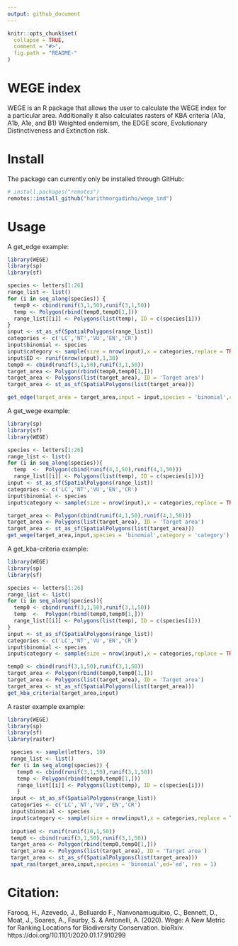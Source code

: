 ```yaml
---
output: github_document
---
```


<!-- README.md is generated from README.Rmd. Please edit that file -->
<!-- devtools::rmarkdown::render("README.Rmd") -->
<!-- Rscript -e "library(knitr); knit('README.Rmd')" -->

```r
knitr::opts_chunk$set(
  collapse = TRUE,
  comment = "#>",
  fig.path = "README-"
)
```

# WEGE index

WEGE is an R package that allows the user to calculate the WEGE index for a particular area. Additionally it also calculates rasters of KBA criteria (A1a, A1b, A1e, and B1) Weighted endemism, the EDGE score, Evolutionary Distinctiveness and Extinction risk.

# Install

The package can currently only be installed through GitHub:

```r
# install.packages("remotes")
remotes::install_github("harithmorgadinho/wege_ind")
```

# Usage

A get_edge example:

```r
library(WEGE) 
library(sp)
library(sf)

species <- letters[1:26]
range_list <- list()
for (i in seq_along(species)) {
  temp0 <- cbind(runif(3,1,50),runif(3,1,50))
  temp <- Polygon(rbind(temp0,temp0[1,]))
  range_list[[i]] <- Polygons(list(temp), ID = c(species[i]))
}
input <- st_as_sf(SpatialPolygons(range_list))
categories <- c('LC','NT','VU','EN','CR')
input$binomial <- species
input$category <- sample(size = nrow(input),x = categories,replace = TRUE)
input$ED <- runif(nrow(input),1,30)
temp0 <- cbind(runif(3,1,50),runif(3,1,50))
target_area <- Polygon(rbind(temp0,temp0[1,]))
target_area <- Polygons(list(target_area), ID = 'Target area')
target_area <- st_as_sf(SpatialPolygons(list(target_area)))

get_edge(target_area = target_area,input = input,species = 'binomial',category = 'category')
```

A get_wege example:

```r
library(sp)
library(sf)
library(WEGE)

species <- letters[1:26]
range_list <- list()
for (i in seq_along(species)){
  temp  <-  Polygon(cbind(runif(4,1,50),runif(4,1,50)))
  range_list[[i]] <- Polygons(list(temp), ID = c(species[i]))}
input <- st_as_sf(SpatialPolygons(range_list))
categories <- c('LC','NT','VU','EN','CR')
input$binomial <- species
input$category <- sample(size = nrow(input),x = categories,replace = TRUE)

target_area <- Polygon(cbind(runif(4,1,50),runif(4,1,50)))
target_area <- Polygons(list(target_area), ID = 'Target area')
target_area <- st_as_sf(SpatialPolygons(list(target_area)))
get_wege(target_area,input,species = 'binomial',category = 'category')
```

A get_kba-criteria example:

```r
library(WEGE)
library(sp)
library(sf)

species <- letters[1:26]
range_list <- list()
for (i in seq_along(species)){
  temp0 <- cbind(runif(3,1,50),runif(3,1,50))
  temp  <-  Polygon(rbind(temp0,temp0[1,]))
  range_list[[i]] <- Polygons(list(temp), ID = c(species[i]))
}
input <- st_as_sf(SpatialPolygons(range_list))
categories <- c('LC','NT','VU','EN','CR')
input$binomial <- species
input$category <- sample(size = nrow(input),x = categories,replace = TRUE)

temp0 <- cbind(runif(3,1,50),runif(3,1,50))
target_area <- Polygon(rbind(temp0,temp0[1,]))
target_area <- Polygons(list(target_area), ID = 'Target area')
target_area <- st_as_sf(SpatialPolygons(list(target_area)))
get_kba_criteria(target_area,input)

```

A raster example example:

```r
library(WEGE)
library(sp)
library(sf)
library(raster)

 species <- sample(letters, 10)
 range_list <- list()
 for (i in seq_along(species)) {
   temp0 <- cbind(runif(3,1,50),runif(3,1,50))
   temp <- Polygon(rbind(temp0,temp0[1,]))
   range_list[[i]] <- Polygons(list(temp), ID = c(species[i]))
   }
 input <- st_as_sf(SpatialPolygons(range_list))
 categories <- c('LC','NT','VU','EN','CR')
 input$binomial <- species
 input$category <- sample(size = nrow(input),x = categories,replace = TRUE)
 
 input$ed <- runif(runif(10,1,50))
 temp0 <- cbind(runif(3,1,50),runif(3,1,50))
 target_area <- Polygon(rbind(temp0,temp0[1,]))
 target_area <- Polygons(list(target_area), ID = 'Target area')
 target_area <- st_as_sf(SpatialPolygons(list(target_area)))
 spat_ras(target_area,input,species = 'binomial',ed='ed', res = 1)
```

# Citation:
Farooq, H., Azevedo, J., Belluardo F., Nanvonamuquitxo, C., Bennett, D., Moat, J., Soares, A., Faurby, S. & Antonelli, A. (2020). Wege: A New Metric for Ranking Locations for Biodiversity Conservation. bioRxiv. https://doi.org/10.1101/2020.01.17.910299
